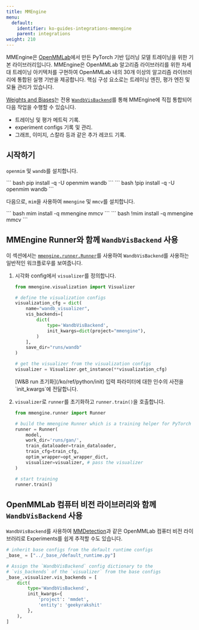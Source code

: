 ---
title: MMEngine
menu:
  default:
    identifier: ko-guides-integrations-mmengine
    parent: integrations
weight: 210
---

MMEngine은 [OpenMMLab](https://github.com/open-mmlab)에서 만든 PyTorch 기반 딥러닝 모델 트레이닝을 위한 기본 라이브러리입니다. MMEngine은 OpenMMLab 알고리즘 라이브러리를 위한 차세대 트레이닝 아키텍처를 구현하여 OpenMMLab 내의 30개 이상의 알고리즘 라이브러리에 통합된 실행 기반을 제공합니다. 핵심 구성 요소로는 트레이닝 엔진, 평가 엔진 및 모듈 관리가 있습니다.

[Weights and Biases](https://wandb.ai/site)는 전용 [`WandbVisBackend`](https://mmengine.readthedocs.io/en/latest/api/generated/mmengine.visualization.WandbVisBackend.html#mmengine.visualization.WandbVisBackend)를 통해 MMEngine에 직접 통합되어 다음 작업을 수행할 수 있습니다.
- 트레이닝 및 평가 메트릭 기록.
- experiment configs 기록 및 관리.
- 그래프, 이미지, 스칼라 등과 같은 추가 레코드 기록.

## 시작하기

`openmim` 및 `wandb`를 설치합니다.

<Tabs>
<Tab title="커맨드라인">
``` bash
pip install -q -U openmim wandb
```
</Tab>
<Tab title="노트북">
``` bash
!pip install -q -U openmim wandb
```
</Tab>
</Tabs>

다음으로, `mim`을 사용하여 `mmengine` 및 `mmcv`를 설치합니다.

<Tabs>
<Tab title="커맨드라인">
``` bash
mim install -q mmengine mmcv
```
</Tab>
<Tab title="노트북">
``` bash
!mim install -q mmengine mmcv
```
</Tab>
</Tabs>

## MMEngine Runner와 함께 `WandbVisBackend` 사용

이 섹션에서는 [`mmengine.runner.Runner`](https://mmengine.readthedocs.io/en/latest/api/generated/mmengine.runner.Runner.html#mmengine.runner.Runner)를 사용하여 `WandbVisBackend`를 사용하는 일반적인 워크플로우를 보여줍니다.

1. 시각화 config에서 `visualizer`를 정의합니다.

    ```python
    from mmengine.visualization import Visualizer

    # define the visualization configs
    visualization_cfg = dict(
        name="wandb_visualizer",
        vis_backends=[
            dict(
                type='WandbVisBackend',
                init_kwargs=dict(project="mmengine"),
            )
        ],
        save_dir="runs/wandb"
    )

    # get the visualizer from the visualization configs
    visualizer = Visualizer.get_instance(**visualization_cfg)
    ```

    <Note>
    [W&B run 초기화](/ko/ref/python/init) 입력 파라미터에 대한 인수의 사전을 `init_kwargs`에 전달합니다.
    </Note>

2. `visualizer`로 `runner`를 초기화하고 `runner.train()`을 호출합니다.

    ```python
    from mmengine.runner import Runner

    # build the mmengine Runner which is a training helper for PyTorch
    runner = Runner(
        model,
        work_dir='runs/gan/',
        train_dataloader=train_dataloader,
        train_cfg=train_cfg,
        optim_wrapper=opt_wrapper_dict,
        visualizer=visualizer, # pass the visualizer
    )

    # start training
    runner.train()
    ```

## OpenMMLab 컴퓨터 비전 라이브러리와 함께 `WandbVisBackend` 사용

`WandbVisBackend`를 사용하여 [MMDetection](https://mmdetection.readthedocs.io/)과 같은 OpenMMLab 컴퓨터 비전 라이브러리로 Experiments를 쉽게 추적할 수도 있습니다.

```python
# inherit base configs from the default runtime configs
_base_ = ["../_base_/default_runtime.py"]

# Assign the `WandbVisBackend` config dictionary to the
# `vis_backends` of the `visualizer` from the base configs
_base_.visualizer.vis_backends = [
    dict(
        type='WandbVisBackend',
        init_kwargs={
            'project': 'mmdet',
            'entity': 'geekyrakshit'
        },
    ),
]
```